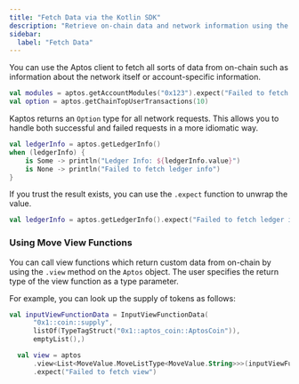 ```yaml
---
title: "Fetch Data via the Kotlin SDK"
description: "Retrieve on-chain data and network information using the Kaptos client with idiomatic Option-based error handling"
sidebar:
  label: "Fetch Data"
---
```


You can use the Aptos client to fetch all sorts of data from on-chain such as
information about the network itself or account-specific information.

```kotlin
val modules = aptos.getAccountModules("0x123").expect("Failed to fetch account modules")
val option = aptos.getChainTopUserTransactions(10)
```

Kaptos returns an `Option` type for all network requests. This allows you to handle
both successful and failed requests in a more idiomatic way.

```kotlin
val ledgerInfo = aptos.getLedgerInfo()
when (ledgerInfo) {
    is Some -> println("Ledger Info: ${ledgerInfo.value}")
    is None -> println("Failed to fetch ledger info")
}
```

If you trust the result exists, you can use the `.expect` function to unwrap the value.

```kotlin
val ledgerInfo = aptos.getLedgerInfo().expect("Failed to fetch ledger info")
```

### Using Move View Functions

You can call view functions which return custom data from on-chain by using the
`.view` method on the `Aptos` object.
The user specifies the return type of the view function as a type parameter.

For example, you can look up the supply of tokens as follows:

```kotlin
val inputViewFunctionData = InputViewFunctionData(
      "0x1::coin::supply",
      listOf(TypeTagStruct("0x1::aptos_coin::AptosCoin")),
      emptyList(),)

  val view = aptos
      .view<List<MoveValue.MoveListType<MoveValue.String>>>(inputViewFunctionData)
      .expect("Failed to fetch view")
```
